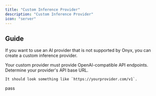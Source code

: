 ```yaml
---
title: "Custom Inference Provider"
description: "Custom Inference Provider"
icon: "server"
---
```



## Guide

If you want to use an AI provider that is not supported by Onyx, you can create a custom inference provider.

<Tip>
  Your custom provider must provide OpenAI-compatible API endpoints.
</Tip>

<Steps>
  <Step title="Setup your Custom Inference Provider">
    Determine your provider's API base URL. 
    
    It should look something like `https://yourprovider.com/v1`.
    
  </Step>
  <NavigateToAiModels />

  <Step title="Configure Custom Inference Provider">
    pass
  </Step>

  <StandardAiModelConfigs />
</Steps>
